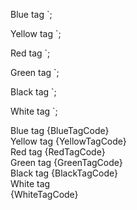 
<Tag colorScheme="blue">Blue tag</Tag>
`;

<Tag colorScheme="yellow">Yellow tag</Tag>
`;

<Tag colorScheme="red">Red tag</Tag>
`;

<Tag colorScheme="green">Green tag</Tag>
`;

<Tag colorScheme="black">Black tag</Tag>
`;

<Tag colorScheme="white">White tag</Tag>
`;

<Section
	title="Blue"
	contained={true}
	style={{ paddingRight: 0, paddingLeft: 0 }}
>
	<Preview wrapper={true}>
		<Tag colorScheme="blue">Blue tag</Tag>
	</Preview>
	<Snippet language="js">{BlueTagCode}</Snippet>
</Section>

<Section
	title="Yellow"
	contained={true}
	style={{ paddingRight: 0, paddingLeft: 0 }}
>
	<Preview wrapper={true}>
		<Tag colorScheme="yellow">Yellow tag</Tag>
	</Preview>
	<Snippet language="js">{YellowTagCode}</Snippet>
</Section>

<Section
	title="Red"
	contained={true}
	style={{ paddingRight: 0, paddingLeft: 0 }}
>
	<Preview wrapper={true}>
		<Tag colorScheme="red">Red tag</Tag>
	</Preview>
	<Snippet language="js">{RedTagCode}</Snippet>
</Section>

<Section
	title="Green"
	contained={true}
	style={{ paddingRight: 0, paddingLeft: 0 }}
>
	<Preview wrapper={true}>
		<Tag colorScheme="green">Green tag</Tag>
	</Preview>
	<Snippet language="js">{GreenTagCode}</Snippet>
</Section>

<Section
	title="Black"
	contained={true}
	style={{ paddingRight: 0, paddingLeft: 0 }}
>
	<Preview wrapper={true}>
		<Tag colorScheme="black">Black tag</Tag>
	</Preview>
	<Snippet language="js">{BlackTagCode}</Snippet>
</Section>

<Section
	title="White"
	contained={true}
	style={{ paddingRight: 0, paddingLeft: 0 }}
>
	<Preview wrapper={true}>
		<div style={ { background: "#000", padding: 20 } }>
			<Tag colorScheme="white">White tag</Tag>
		</div>
	</Preview>
	<Snippet language="js">{WhiteTagCode}</Snippet>
</Section>
